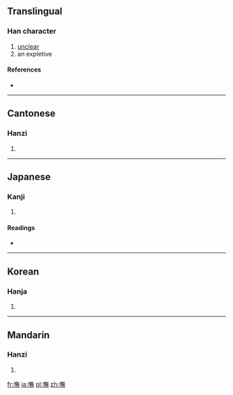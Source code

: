 {{also|呒}}
==Translingual==

===Han character===
{{Han char|rn=30|rad=口|as=12|sn=15|four=6803<sub>1</sub>|canj=口人廿火 (ROTF)}}

# [[unclear]]
# an expletive

====References====
* {{Han ref|kx=0207.230|dkj=04269|dj=0430.180|hdz=10684.020|uh=5638|ud=22072|bh=E546|bd=58694}}

----

==Cantonese==

===Hanzi===
{{yue-hanzi|jyut=|y=m4|sim=呒}}

# {{defn|Cantonese|sort=口12}}

----

==Japanese==

===Kanji===
{{ja-kanji|grade=|rs=口12}}

# {{defn|Japanese|sort=口12}}

====Readings====
* {{ja-readings|on=[[ぶ]] (bu)|kun=[[さぞ]] (sazo)}}

----

==Korean==

===Hanja===
{{ko-hanja|hangeul=무|rv=mu|mr=mu}}

# {{defn|Korean|sort=口12}}

----

==Mandarin==

===Hanzi===
{{cmn-hanzi|sim=呒|pin=[[fǔ]] ([[fu3]])|wg=fu<sup>3</sup>}}

# {{defn|Mandarin|sort=口12}}

[[fr:嘸]]
[[ja:嘸]]
[[pl:嘸]]
[[zh:嘸]]
